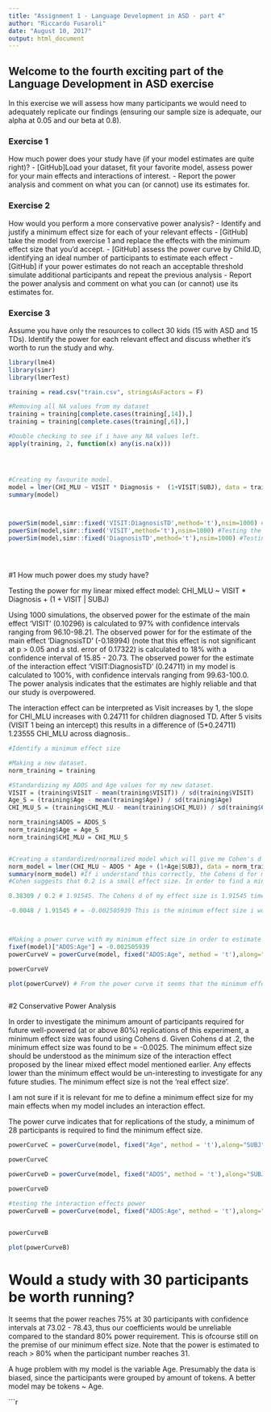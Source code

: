 ```yaml
---
title: "Assignment 1 - Language Development in ASD - part 4"
author: "Riccardo Fusaroli"
date: "August 10, 2017"
output: html_document
---
```



## Welcome to the fourth exciting part of the Language Development in ASD exercise

In this exercise we will assess how many participants we would need to adequately replicate our findings (ensuring our sample size is adequate, our alpha at 0.05 and our beta at 0.8).

### Exercise 1

How much power does your study have (if your model estimates are quite right)?
- [GitHub]Load your dataset, fit your favorite model, assess power for your main effects and interactions of interest.
- Report the power analysis and comment on what you can (or cannot) use its estimates for.

### Exercise 2

How would you perform a more conservative power analysis?
- Identify and justify a minimum effect size for each of your relevant effects
- [GitHub] take the model from exercise 1 and replace the effects with the minimum effect size that you'd accept.
- [GitHub] assess the power curve by Child.ID, identifying an ideal number of participants to estimate each effect
- [GitHub] if your power estimates do not reach an acceptable threshold simulate additional participants and repeat the previous analysis
- Report the power analysis and comment on what you can (or cannot) use its estimates for.


### Exercise 3

Assume you have only the resources to collect 30 kids (15 with ASD and 15 TDs). Identify the power for each relevant effect and discuss whether it's worth to run the study and why.
```r
library(lme4)
library(simr)
library(lmerTest)

training = read.csv("train.csv", stringsAsFactors = F)

#Removing all NA values from my dataset 
training = training[complete.cases(training[,14]),]
training = training[complete.cases(training[,6]),]

#Double checking to see if i have any NA values left. 
apply(training, 2, function(x) any(is.na(x)))





```

```r

#Creating my favourite model.
model = lmer(CHI_MLU ~ VISIT * Diagnosis +  (1+VISIT|SUBJ), data = training, REML = FALSE)
summary(model)



powerSim(model,simr::fixed('VISIT:DiagnosisTD',method='t'),nsim=1000) #Testing the power for interaction effect
powerSim(model,simr::fixed('VISIT',method='t'),nsim=1000) #Testing the power for one of my main effects
powerSim(model,simr::fixed('DiagnosisTD',method='t'),nsim=1000) #Testing the power for my other main effect.





```
#1 How much power does my study have?

Testing the power for my linear mixed effect model: CHI_MLU ~ VISIT * Diagnosis + (1 + VISIT | SUBJ)

Using 1000 simulations, the observed power for the estimate of the main effect 'VISIT' (0.10296) is calculated to 97% with confidence intervals ranging from 96.10-98.21.
The observed power for for the estimate of the main effect 'DiagnosisTD'  (-0.18994) (note that this effect is not significant at p > 0.05 and a std. error of 0.17322) is calculated to 18% with a confidence interval of 15.85 - 20.73. 
The observed power for the estimate of the interaction effect 'VISIT:DiagnosisTD' (0.24711) in my model is calculated to 100%, with confidence intervals ranging from 99.63-100.0. The power analysis indicates that the estimates are highly reliable and that our study is overpowered. 

The interaction effect can be interpreted as Visit increases by  1, the slope for CHI_MLU increases with 0.24711 for children diagnosed TD. After 5 visits (VISIT 1 being an intercept) this results in a difference of (5*0.24711) 1.23555 CHI_MLU across diagnosis.. 
```r
#Identify a minimum effect size

#Making a new dataset.
norm_training = training

#Standardizing my ADOS and Age values for my new dataset.
VISIT = (training$VISIT - mean(training$VISIT)) / sd(training$VISIT)
Age_S = (training$Age - mean(training$Age)) / sd(training$Age)
CHI_MLU_S = (training$CHI_MLU - mean(training$CHI_MLU)) / sd(training$CHI_MLU)

norm_training$ADOS = ADOS_S
norm_training$Age = Age_S
norm_training$CHI_MLU = CHI_MLU_S


#Creating a standardized/normalized model which will give me Cohen's d for my effect size. Has to be done like this because my variables ADOS is 'continuous'.
norm_model = lmer(CHI_MLU ~ ADOS * Age + (1+Age|SUBJ), data = norm_training)
summary(norm_model) #If i understand this correctly, the Cohens d for my effect size is the coefficient for my interaction effect in the standardized model (0.38309). 
#Cohen suggests that 0.2 is a small effect size. In order to find a minimum effect size for my actual model i can look a the relation between the Cohens d for my effect size and a Cohens d of 0.2. 

0.38309 / 0.2 # 1.91545. The Cohens d of my effect size is 1.91545 times larger than the minimum Cohens d for a > small effect.

-0.0048 / 1.91545 # = -0.002505939 This is the minimum effect size i would consider for my model.



#Making a power curve with my minimum effect size in order to estimate minimum required participants for replication of minimum effect.
fixef(model)["ADOS:Age"] = -0.002505939
powerCurveV = powerCurve(model, fixed("ADOS:Age", method = 't'),along="SUBJ", nsim=200)

powerCurveV

plot(powerCurveV) # From the power curve it seems that the minimum effect needs an estimated ~28 particpants before reaching 80% power. 



```
#2 Conservative Power Analysis

In order to investigate the minimum amount of participants required for future well-powered (at or above 80%) replications of this experiment, a minimum effect size was found using Cohens d. Given Cohens d at .2, the minimum effect size was found to be = -0.0025. The minimum effect size should be understood as the minimum size of the interaction effect proposed by the linear mixed effect model mentioned earlier.  Any effects lower than the minimum effect would be un-interesting to investigate for any future studies. The minimum effect size is not the 'real effect size'.

I am not sure if it is relevant for me to define a minimum effect size for my main effects when my model includes an interaction effect.

The power curve indicates that for replications of the study, a minimum of 28 participants is required to find the minimum effect size.  

```r

powerCurveC = powerCurve(model, fixed("Age", method = 't'),along="SUBJ", breaks= c(15:30))

powerCurveC

powerCurveD = powerCurve(model, fixed("ADOS", method = 't'),along="SUBJ", breaks= c(15:30))

powerCurveD

#testing the interaction effects power
powerCurveB = powerCurve(model, fixed("ADOS:Age", method = 't'),along="SUBJ", breaks= c(15:30))


powerCurveB

plot(powerCurveB)

```

# Would a study with 30 participants be worth running?

It seems that the power reaches 75% at 30 participants with confidence intervals at 73.02 - 78.43, thus our coefficients would be unreliable compared to the standard 80% power requirement. This is ofcourse still on the premise of our minimum effect size. Note that the power is estimated to reach > 80% when the participant number reaches 31.

A huge problem with my model is the variable Age. Presumably the data is biased, since the participants were grouped by amount of tokens. A better model may be tokens ~ Age. 




```r


